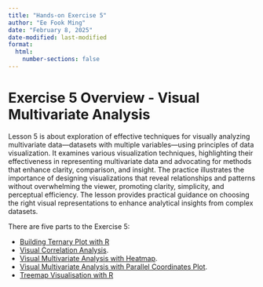 ```yaml
---
title: "Hands-on Exercise 5"
author: "Ee Fook Ming"
date: "February 8, 2025"
date-modified: last-modified
format:
  html:
    number-sections: false
---
```


# Exercise 5 Overview - Visual Multivariate Analysis

Lesson 5 is about exploration of effective techniques for visually analyzing multivariate data—datasets with multiple variables—using principles of data visualization. It examines various visualization techniques, highlighting their effectiveness in representing multivariate data and advocating for methods that enhance clarity, comparison, and insight. The practice illustrates the importance of designing visualizations that reveal relationships and patterns without overwhelming the viewer, promoting clarity, simplicity, and perceptual efficiency. The lesson provides practical guidance on choosing the right visual representations to enhance analytical insights from complex datasets.

There are five parts to the Exercise 5:

-   [Building Ternary Plot with R](Part_01/Hands-on_Ex05-1.qmd)
-   [Visual Correlation Analysis](Part_02/Hands-on_Ex05-2.qmd).
-   [Visual Multivariate Analysis with Heatmap](Part_03/Hands-on_Ex05-3.qmd).
-   [Visual Multivariate Analysis with Parallel Coordinates Plot](Part_04/Hands-on_Ex05-4.qmd).
-   [Treemap Visualisation with R](Part_05/Hands-on_Ex05-5.qmd)
